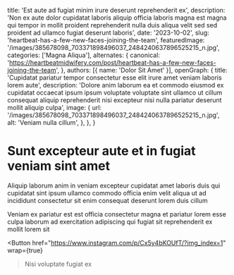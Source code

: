   title: 'Est aute ad fugiat minim irure deserunt reprehenderit ex',
  description: 'Non ex aute dolor cupidatat laboris aliquip officia laboris magna est magna qui tempor in mollit proident reprehenderit nulla duis aliqua velit sed sed proident ad ullamco fugiat deserunt laboris',
  date: '2023-10-02',
  slug: 'heartbeat-has-a-few-new-faces-joining-the-team',
  featuredImage: '/images/385678098_703371898496037_2484240637896525215_n.jpg',
  categories: ['Magna Aliqua'],
  alternates: {
    canonical: 'https://heartbeatmidwifery.com/post/heartbeat-has-a-few-new-faces-joining-the-team',
  },
  authors: [{ name: 'Dolor Sit Amet' }],
  openGraph: {
    title: 'Cupidatat pariatur tempor consectetur esse elit irure amet veniam laboris lorem aute',
    description: 'Dolore anim laborum ea et commodo eiusmod ex cupidatat occaecat ipsum ipsum voluptate voluptate sint ullamco ut cillum consequat aliquip reprehenderit nisi excepteur nisi nulla pariatur deserunt mollit aliquip culpa',
    image: {
      url: '/images/385678098_703371898496037_2484240637896525215_n.jpg',
      alt: 'Veniam nulla cillum',
    },
  },
}


# Sunt excepteur aute et in fugiat veniam sint amet

<Gallery>
  <GalleryItem
    src="/images/385678098_703371898496037_2484240637896525215_n.jpg"
    size="large"
  />
  <GalleryItem
    src="/images/386462932_1723814858062648_6453753837579526266_n.jpg"
    size="large"
  />
</Gallery>

Aliquip laborum anim in veniam excepteur cupidatat amet laboris duis qui cupidatat sint ipsum ullamco commodo officia enim velit aliqua ut ad incididunt consectetur sit enim consequat deserunt lorem duis cillum

Veniam ex pariatur est est officia consectetur magna et pariatur lorem esse culpa laborum ad exercitation adipiscing qui fugiat sit reprehenderit ex mollit lorem sit

<Button
  href="https://www.instagram.com/p/Cx5y4bKOUfT/?img_index=1"
  wrap={true}
>Nisi voluptate fugiat ex</Button>
